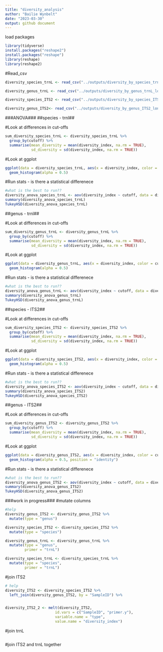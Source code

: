 ```yaml
---
title: "diversity_analysis"
author: "Bailie Wynbelt"
date: "2023-03-30"
output: github document
---
```

load packages
```r
library(tidyverse)
install.packages("reshape2") 
install.packages("reshape")
library(reshape)
library(reshape2)
```

#Read_csv
```r
diversity_species_trnL <- read_csv("../outputs/diversity_by_species_trnL_long.csv")

diversity_genus_trnL <- read_csv("../outputs/diversity_by_genus_trnL_long.csv")

diversity_species_ITS2 <- read_csv("../outputs/diversity_by_species_ITS2_long.csv")

diversity_genus_ITS2<- read_csv("../outputs/diversity_by_genus_ITS2_long.csv")
```

###ANOVA###
##species - trnl##

#Look at differences in cut-offs
```r
sum_diversity_species_trnL <- diversity_species_trnL %>% 
  group_by(cutoff) %>% 
  summarise(mean_diversity = mean(diversity_index, na.rm = TRUE),
            sd_diversity = sd(diversity_index, na.rm = TRUE))

```

#Look at ggplot
```r
ggplot(data = diversity_species_trnL, aes(x = diversity_index, color = cutoff, fill = cutoff)) +
  geom_histogram(alpha = 0.5)

```

#Run stats - is there a statistical differenece
```r
#what is the best to run??
diversity_anova_species_trnL <- aov(diversity_index ~ cutoff, data = diversity_species_trnL)
summary(diversity_anova_species_trnL)
TukeyHSD(diversity_anova_species_trnL)
```

##genus - trnl##

#Look at differences in cut-offs
```r
sum_diversity_genus_trnL <- diversity_genus_trnL %>% 
  group_by(cutoff) %>% 
  summarise(mean_diversity = mean(diversity_index, na.rm = TRUE),
            sd_diversity = sd(diversity_index, na.rm = TRUE))

```

#Look at ggplot
```r
ggplot(data = diversity_genus_trnL, aes(x = diversity_index, color = cutoff, fill = cutoff)) +
  geom_histogram(alpha = 0.5)

```

#Run stats - is there a statistical differenece
```r
#what is the best to run??
diversity_anova_genus_trnL <- aov(diversity_index ~ cutoff, data = diversity_genus_trnL)
summary(diversity_anova_genus_trnL)
TukeyHSD(diversity_anova_genus_trnL)
```

##species - ITS2##

#Look at differences in cut-offs
```r
sum_diversity_species_ITS2 <- diversity_species_ITS2 %>% 
  group_by(cutoff) %>% 
  summarise(mean_diversity = mean(diversity_index, na.rm = TRUE),
            sd_diversity = sd(diversity_index, na.rm = TRUE))

```

#Look at ggplot
```r
ggplot(data = diversity_species_ITS2, aes(x = diversity_index, color = cutoff, fill = cutoff)) +
  geom_histogram(alpha = 0.5)

```

#Run stats - is there a statistical differenece
```r
#what is the best to run??
diversity_anova_species_ITS2 <- aov(diversity_index ~ cutoff, data = diversity_species_ITS2)
summary(diversity_anova_species_ITS2)
TukeyHSD(diversity_anova_species_ITS2)
```

##genus - ITS2##

#Look at differences in cut-offs
```r
sum_diversity_genus_ITS2 <- diversity_genus_ITS2 %>% 
  group_by(cutoff) %>% 
  summarise(mean_diversity = mean(diversity_index, na.rm = TRUE),
            sd_diversity = sd(diversity_index, na.rm = TRUE))

```

#Look at ggplot
```r
ggplot(data = diversity_genus_ITS2, aes(x = diversity_index, color = cutoff, fill = cutoff)) +
  geom_histogram(alpha = 0.5, position = "identity")

```

#Run stats - is there a statistical differenece
```r
#what is the best to run??
diversity_anova_genus_ITS2 <- aov(diversity_index ~ cutoff, data = diversity_genus_ITS2)
summary(diversity_anova_genus_ITS2)
TukeyHSD(diversity_anova_genus_ITS2)
```

###work in progress###
#mutate columns
```r
#help
diversity_genus_ITS2 <- diversity_genus_ITS2 %>% 
  mutate(type = "genus")

diversity_species_ITS2 <- diversity_species_ITS2 %>% 
  mutate(type = "species")

diversity_genus_trnL <- diversity_genus_trnL %>% 
  mutate(type = "genus",
         primer = "trnL")

diversity_species_trnL <- diversity_species_trnL %>% 
  mutate(type = "species",
         primer = "trnL")

```

#join ITS2
```r
# help
diversity_ITS2 <- diversity_species_ITS2 %>% 
  left_join(diversity_genus_ITS2, by = "SampleID") %>% 


diversity_ITS2_2 <- melt(diversity_ITS2,
                       id.vars = c("SampleID", "primer.y"),
                       variable.name = "type",
                       value.name = "diversity_index")
```

#join trnL
```r

```

#join ITS2 and trnL together
```r

```